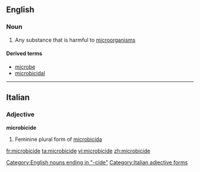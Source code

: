 ==English==

===Noun===
{{wikipedia}}
{{en-noun}}

# Any substance that is harmful to [[microorganism]]s

====Derived terms====
* [[microbe]]
* [[microbicidal]]

[[Category:English nouns ending in "-cide"]]

----

==Italian==

===Adjective===
'''microbicide''' {{f}}

# Feminine plural form of [[microbicida]]

[[Category:Italian adjective forms]]

[[fr:microbicide]]
[[ta:microbicide]]
[[vi:microbicide]]
[[zh:microbicide]]